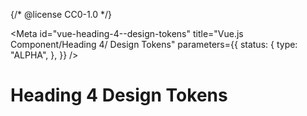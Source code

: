 {/* @license CC0-1.0 */}


<Meta
  id="vue-heading-4--design-tokens"
  title="Vue.js Component/Heading 4/ Design Tokens"
  parameters={{
    status: {
      type: "ALPHA",
    },
  }}
/>

# Heading 4 Design Tokens

<ComponentTokensSection tokens={tokens} definition={tokensDefinition} component="utrecht-heading-4" />
